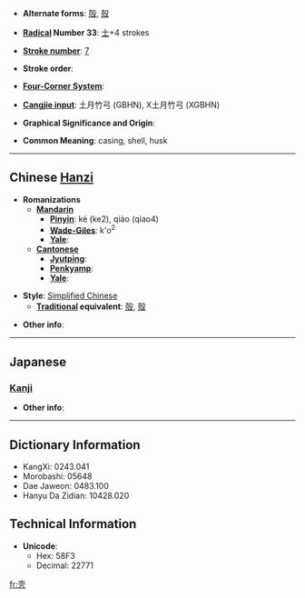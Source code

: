 * '''Alternate forms''': [[殻]], [[殼]]

* '''[[Wiktionary:Chinese radical index| Radical]] Number 33''': [[Wiktionary:Chinese radical index 士|士]]+4 strokes

* '''[[Wiktionary:Chinese total strokes index|Stroke number]]''': [[Wiktionary:Chinese total strokes index 7|7]]

* '''Stroke order''': 

* '''[[Wiktionary:Chinese four corner index|Four-Corner System]]''': 

* '''[[Wiktionary:Chinese Cangjie index|Cangjie input]]''': 土月竹弓 (GBHN), X土月竹弓 (XGBHN)

* '''Graphical Significance and Origin''': 

* '''Common Meaning''': casing, shell, husk

----

== Chinese [[Hanzi]] ==

* '''Romanizations'''
** '''[[Mandarin]]'''
*** '''[[Pinyin]]''': ké (ke2), qiào (qiao4)
*** '''[[Wade-Giles]]''': k'o<sup>2</sup>
*** '''[[Yale]]''': 
** '''[[Cantonese]]'''
*** '''[[Jyutping]]''':
*** '''[[Penkyamp]]''': 
*** '''[[Yale]]''': 

* '''Style''': [[Simplified Chinese]] 
** '''[[Traditional Chinese|Traditional]] equivalent''': [[殻]], [[殼]]

* '''Other info''': 

----

==Japanese==
===[[Kanji]]===
{{kanji|on readings=[[かく]] (kaku)|kun readings=[[から]] (kara)}}

* '''Other info''':  

----

== Dictionary Information ==

* KangXi: 0243.041
* Morobashi: 05648
* Dae Jaweon: 0483.100
* Hanyu Da Zidian: 10428.020

== Technical Information ==

* '''Unicode''':
** Hex: 58F3
** Decimal: 22771

[[fr:壳]]